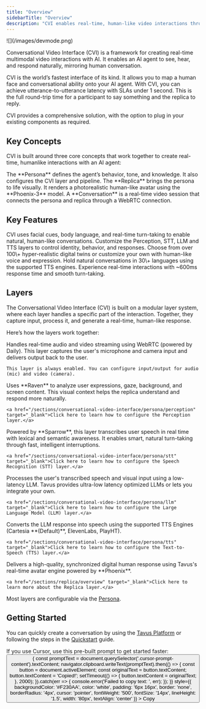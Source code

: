 ```yaml
---
title: "Overview"
sidebarTitle: "Overview"
description: "CVI enables real-time, human-like video interactions through configurable lifelike replicas."
---
```



<Frame>
  ![](/images/devmode.png)
</Frame>

Conversational Video Interface (CVI) is a framework for creating real-time multimodal video interactions with AI. It enables an AI agent to see, hear, and respond naturally, mirroring human conversation.

CVI is the world’s fastest interface of its kind. It allows you to map a human face and conversational ability onto your AI agent. With CVI, you can achieve utterance-to-utterance latency with SLAs under 1 second. This is the full round-trip time for a participant to say something and the replica to reply.

CVI provides a comprehensive solution, with the option to plug in your existing components as required.

## Key Concepts

CVI is built around three core concepts that work together to create real-time, humanlike interactions with an AI agent:

<CardGroup cols={3}>
  <Card title="Persona" icon="heart-pulse" href="/sections/conversational-video-interface/persona/overview">
    The **Persona** defines the agent’s behavior, tone, and knowledge. It also configures the CVI layer and pipeline.
  </Card>
  <Card title="Replica" icon="user-group" href="/sections/replica/overview">
    The **Replica** brings the persona to life visually. It renders a photorealistic human-like avatar using the **Phoenix-3** model.
  </Card>
  <Card title="Conversation" icon="video" href="/sections/conversational-video-interface/conversation/overview">
    A **Conversation** is a real-time video session that connects the persona and replica through a WebRTC connection.
  </Card>
</CardGroup>

## Key Features

<CardGroup cols={2}>
  <Card title="Natural Interaction" icon="face-smile-beam">
    CVI uses facial cues, body language, and real-time turn-taking to enable natural, human-like conversations.
  </Card>
  <Card title="Modular pipeline" icon="layer-group">
    Customize the Perception, STT, LLM and TTS layers to control identity, behavior, and responses.
  </Card>
  <Card title="Lifelike AI replicas" icon="user-robot">
    Choose from over 100\+ hyper-realistic digital twins or customize your own with human-like voice and expression.
  </Card>
  <Card title="Multilingual support" icon="globe">
    Hold natural conversations in 30\+ languages using the supported TTS engines.
  </Card>
  <Card title="World's lowest latency" icon="bolt">
    Experience real-time interactions with ~600ms response time and smooth turn-taking.
  </Card>
</CardGroup>

## Layers

The Conversational Video Interface (CVI) is built on a modular layer system, where each layer handles a specific part of the interaction. Together, they capture input, process it, and generate a real-time, human-like response.

Here’s how the layers work together:
<AccordionGroup>

  <Accordion title="1. Transport" icon="right-left">
    Handles real-time audio and video streaming using WebRTC (powered by Daily). This layer captures the user's microphone and camera input and delivers output back to the user.  

    This layer is always enabled. You can configure input/output for audio (mic) and video (camera).
  </Accordion>

  <Accordion title="2. Perception" icon="eye">
    Uses **Raven** to analyze user expressions, gaze, background, and screen content. This visual context helps the replica understand and respond more naturally.

    <a href="/sections/conversational-video-interface/persona/perception" target="_blank">Click here to learn how to configure the Perception layer.</a>
  </Accordion>

  <Accordion title="3. Speech Recognition (STT)" icon="ear-listen">
    Powered by **Sparrow**, this layer transcribes user speech in real time with lexical and semantic awareness. It enables smart, natural turn-taking through fast, intelligent interruptions.
    
    <a href="/sections/conversational-video-interface/persona/stt" target="_blank">Click here to learn how to configure the Speech Recognition (STT) layer.</a>
  </Accordion>

  <Accordion title="4. Large Language Model (LLM)" icon="brain">
    Processes the user's transcribed speech and visual input using a low-latency LLM. Tavus provides ultra-low latency optimized LLMs or lets you integrate your own.
    
    <a href="/sections/conversational-video-interface/persona/llm" target="_blank">Click here to learn how to configure the Large Language Model (LLM) layer.</a>
  </Accordion>

  <Accordion title="5. Text-to-Speech (TTS)" icon="volume-high">
    Converts the LLM response into speech using the supported TTS Engines (Cartesia **(Default)**, ElevenLabs, PlayHT).
    
    <a href="/sections/conversational-video-interface/persona/tts" target="_blank">Click here to learn how to configure the Text-to-Speech (TTS) layer.</a>
  </Accordion>

  <Accordion title="6. Realtime Replica" icon="face-smile">
    Delivers a high-quality, synchronized digital human response using Tavus's real-time avatar engine powered by **Phoenix**.

    <a href="/sections/replica/overview" target="_blank">Click here to learn more about the Replica layer.</a>
  </Accordion>

</AccordionGroup>
<Note>
Most layers are configurable via the <a href="/sections/conversational-video-interface/persona/overview" target="_blank">Persona</a>.
</Note>

## Getting Started

You can quickly create a conversation by using the <a href="https://platform.tavus.io/" target="_blank">Tavus Platform</a> or following the steps in the <a href="/sections/conversational-video-interface/quickstart/use-the-full-pipeline" target="_blank">Quickstart</a> guide.

<div style={{display: 'flex', alignItems: 'center', gap: '8px', marginTop: '4px'}}>
  <span>If you use Cursor, use this pre-built prompt to get started faster:</span>
  <button 
    onClick={() => {
      const promptText = document.querySelector('.cursor-prompt-content').textContent;
      navigator.clipboard.writeText(promptText).then(() => {
        const button = document.activeElement;
        const originalText = button.textContent;
        button.textContent = 'Copied!';
        setTimeout(() => {
          button.textContent = originalText;
        }, 2000);
      }).catch(err => {
        console.error('Failed to copy text: ', err);
      });
    }}
    style={{
      backgroundColor: '#F230AA',
      color: 'white',
      padding: '6px 16px',
      border: 'none',
      borderRadius: '4px',
      cursor: 'pointer',
      fontWeight: '500',
      fontSize: '14px',
      lineHeight: '1.5',
      width: '80px',
      textAlign: 'center'
    }}
  >
    Copy
  </button>
</div>

<div style={{display: 'none'}} className="cursor-prompt-content">
  <CursorPrompt />
</div>
